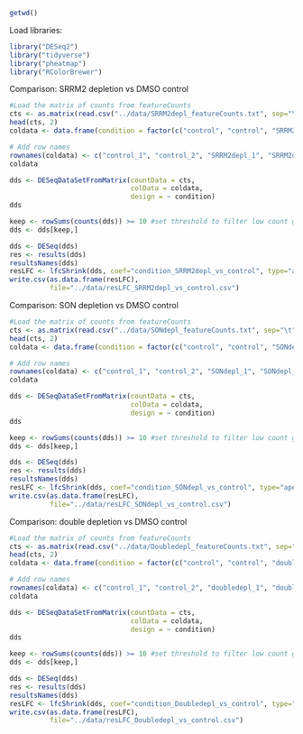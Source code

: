 
```r
getwd()
```

Load libraries:
```r
library("DESeq2")
library("tidyverse")
library("pheatmap")
library("RColorBrewer")
```


Comparison: SRRM2 depletion vs DMSO control

```r
#Load the matrix of counts from featureCounts
cts <- as.matrix(read.csv("../data/SRRM2depl_featureCounts.txt", sep="\t", row.names="Geneid"))
head(cts, 2)
coldata <- data.frame(condition = factor(c("control", "control", "SRRM2depl", "SRRM2depl")))

# Add row names
rownames(coldata) <- c("control_1", "control_2", "SRRM2depl_1", "SRRM2depl_2")
coldata
```

```r
dds <- DESeqDataSetFromMatrix(countData = cts,
                              colData = coldata,
                              design = ~ condition)
dds
```

```r
keep <- rowSums(counts(dds)) >= 10 #set threshold to filter low count genes
dds <- dds[keep,]
```

```r
dds <- DESeq(dds)
res <- results(dds)
resultsNames(dds)
resLFC <- lfcShrink(dds, coef="condition_SRRM2depl_vs_control", type="apeglm")
write.csv(as.data.frame(resLFC), 
          file="../data/resLFC_SRRM2depl_vs_control.csv")
```


Comparison: SON depletion vs DMSO control

```r
#Load the matrix of counts from featureCounts
cts <- as.matrix(read.csv("../data/SONdepl_featureCounts.txt", sep="\t", row.names="Geneid"))
head(cts, 2)
coldata <- data.frame(condition = factor(c("control", "control", "SONdepl", "SONdepl")))

# Add row names
rownames(coldata) <- c("control_1", "control_2", "SONdepl_1", "SONdepl_2")
coldata
```

```r
dds <- DESeqDataSetFromMatrix(countData = cts,
                              colData = coldata,
                              design = ~ condition)
dds
```

```r
keep <- rowSums(counts(dds)) >= 10 #set threshold to filter low count genes
dds <- dds[keep,]
```

```r
dds <- DESeq(dds)
res <- results(dds)
resultsNames(dds)
resLFC <- lfcShrink(dds, coef="condition_SONdepl_vs_control", type="apeglm")
write.csv(as.data.frame(resLFC), 
          file="../data/resLFC_SONdepl_vs_control.csv")
```

Comparison: double depletion vs DMSO control

```r
#Load the matrix of counts from featureCounts
cts <- as.matrix(read.csv("../data/Doubledepl_featureCounts.txt", sep="\t", row.names="Geneid"))
head(cts, 2)
coldata <- data.frame(condition = factor(c("control", "control", "doubledepl", "doubledepl")))

# Add row names
rownames(coldata) <- c("control_1", "control_2", "doubledepl_1", "doubledepl_2")
coldata
```

```r
dds <- DESeqDataSetFromMatrix(countData = cts,
                              colData = coldata,
                              design = ~ condition)
dds
```

```r
keep <- rowSums(counts(dds)) >= 10 #set threshold to filter low count genes
dds <- dds[keep,]
```

```r
dds <- DESeq(dds)
res <- results(dds)
resultsNames(dds)
resLFC <- lfcShrink(dds, coef="condition_Doubledepl_vs_control", type="apeglm")
write.csv(as.data.frame(resLFC), 
          file="../data/resLFC_Doubledepl_vs_control.csv")
```
